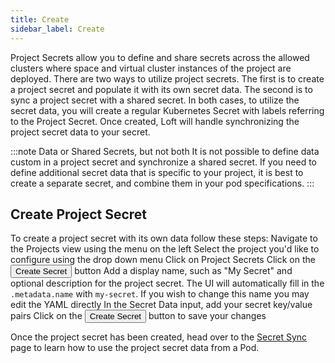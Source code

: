 ```yaml
---
title: Create
sidebar_label: Create
---
```



Project Secrets allow you to define and share secrets across the allowed clusters where space and virtual cluster instances of the project are deployed. There are two ways to utilize project secrets. The first is to create a project secret and populate it with its own secret data. The second is to sync a project secret with a shared secret. In both cases, to utilize the secret data, you will create a regular Kubernetes Secret with labels referring to the Project Secret. Once created, Loft will handle synchronizing the project secret data to your secret.


:::note Data or Shared Secrets, but not both
It is not possible to define data custom in a project secret and synchronize a shared secret. If you need to define additional secret data that is specific to your project, it is best to create a separate secret, and combine them in your pod specifications.
:::

## Create Project Secret
To create a project secret with its own data follow these steps:
<Flow id="secret-create-project-secret-data">
    <Step>Navigate to the <NavStep>Projects</NavStep> view using the menu on the left</Step>
    <Step>Select the project you'd like to configure using the drop down menu</Step>
    <Step>Click on <NavStep>Project Secrets</NavStep></Step>
    <Step>Click on the <Button>Create Secret</Button> button</Step>
    <Step>Add a display name, such as "My Secret" and optional description for the project secret. The UI will automatically fill in the `.metadata.name` with `my-secret`. If you wish to change this name you may edit the YAML directly</Step>
    <Step>In the <Label>Secret Data</Label> input, add your secret key/value pairs</Step>
    <Step>Click on the <Button>Create Secret</Button> button to save your changes</Step>
</Flow>

Once the project secret has been created, head over to the [Secret Sync](secret-sync) page to learn how to use the project secret data from a Pod.

